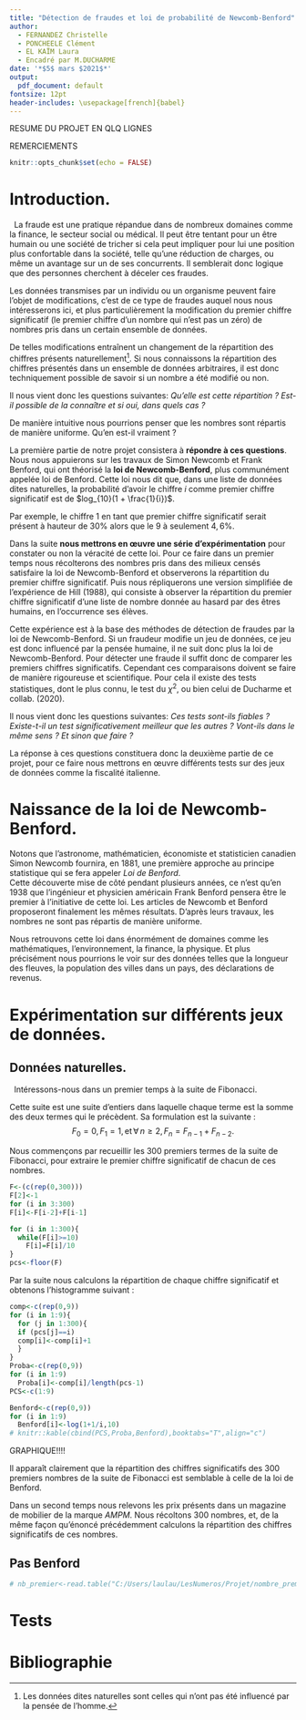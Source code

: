 ```yaml
---
title: "Détection de fraudes et loi de probabilité de Newcomb-Benford"
author:
  - FERNANDEZ Christelle
  - PONCHEELE Clément
  - EL KAÏM Laura
  - Encadré par M.DUCHARME
date: '*$5$ mars $2021$*'
output:
  pdf_document: default
fontsize: 12pt
header-includes: \usepackage[french]{babel}
---
```


RESUME DU PROJET EN QLQ LIGNES

REMERCIEMENTS

```r
knitr::opts_chunk$set(echo = FALSE)
```

\maketitle
\tableofcontents

\newpage
# Introduction.

&nbsp;
La fraude est une pratique répandue dans de nombreux domaines comme la finance, le secteur social ou médical. Il peut être tentant pour un être humain ou une société de tricher si cela peut impliquer pour lui une position plus confortable dans la société, telle qu'une réduction de charges, ou même un avantage sur un de ses concurrents. Il semblerait donc logique que des personnes cherchent à déceler ces fraudes.

Les données transmises par un individu ou un organisme peuvent faire l'objet de modifications, c'est de ce type de fraudes auquel nous nous intéresserons ici, et plus particulièrement la modification du premier chiffre significatif (le premier chiffre d'un nombre qui n'est pas un zéro) de nombres pris dans un certain ensemble de données.

De telles modifications entraînent un changement de la répartition des chiffres présents naturellement[^n1]. Si nous connaissons la répartition des chiffres présentés dans un ensemble de données arbitraires, il est donc techniquement possible de savoir si un nombre a été modifié ou non. 

Il nous vient donc les questions suivantes: *Qu'elle est cette répartition ? Est-il possible de la connaître et si oui, dans quels cas ?* 

De manière intuitive nous pourrions penser que les nombres sont répartis de manière uniforme. Qu'en est-il vraiment ? 

La première partie de notre projet consistera à **répondre à ces questions**. Nous nous appuierons sur les travaux de Simon Newcomb et Frank Benford, qui ont théorisé la **loi de Newcomb-Benford**, plus communément appelée loi de Benford. 
Cette loi nous dit que, dans une liste de données dites naturelles, la probabilité d'avoir le chiffre $i$ comme premier chiffre significatif est de $log_{10}(1 + \frac{1}{i})$.  

Par exemple, le chiffre $1$ en tant que premier chiffre significatif serait présent à hauteur de $30\%$ alors que le $9$ à seulement $4,6\%$.  

Dans la suite **nous mettrons en œuvre une série d'expérimentation** pour constater ou non la véracité de cette loi. Pour ce faire dans un premier temps nous récolterons des nombres pris dans des milieux censés satisfaire la loi de Newcomb-Benford et observerons la répartition du premier chiffre significatif. Puis nous répliquerons une version simplifiée de l’expérience de Hill (1988), qui consiste à observer la répartition du premier chiffre significatif d'une liste de nombre donnée au hasard par des êtres humains, en l'occurrence ses élèves. 

Cette expérience est à la base des méthodes de détection de fraudes par la loi de Newcomb-Benford. Si un fraudeur modifie un jeu de données, ce jeu est donc influencé par la pensée humaine, il ne suit donc plus la loi de Newcomb-Benford. Pour détecter une fraude il suffit donc de comparer les premiers chiffres significatifs. Cependant ces comparaisons doivent se faire de manière rigoureuse et scientifique. Pour cela il existe des tests statistiques, dont le plus connu, le test du $\chi^2$, ou bien celui de Ducharme et collab. (2020). 

Il nous vient donc les questions suivantes: *Ces tests sont-ils fiables ? Existe-t-il un test significativement meilleur que les autres ? Vont-ils dans le même sens ? Et sinon que faire ?*

La réponse à ces questions constituera donc la deuxième partie de ce projet, pour ce faire nous mettrons en œuvre différents tests sur des jeux de données comme la fiscalité italienne.  

[^n1]: Les données dites naturelles sont celles qui n'ont pas été influencé par la pensée de l'homme.

\newpage

# Naissance de la loi de Newcomb-Benford. 

Notons que l'astronome, mathématicien, économiste et statisticien canadien Simon Newcomb fournira, en $1881$, une première approche au principe statistique qui se fera appeler *Loi de Benford*.  
Cette découverte mise de côté pendant plusieurs années, ce n'est qu'en $1938$ que l'ingénieur et physicien américain Frank Benford pensera être le premier à l'initiative de cette loi. Les articles de Newcomb et Benford proposeront finalement les mêmes résultats. D'après leurs travaux, les nombres ne sont pas répartis de manière uniforme.  

Nous retrouvons cette loi dans énormément de domaines comme les mathématiques, l'environnement, la finance, la physique. Et plus précisément nous pourrions le voir sur des données telles que la longueur des fleuves, la population des villes dans un pays, des déclarations de revenus.

\newpage
# Expérimentation sur différents jeux de données.

## Données naturelles.  

&nbsp;
Intéressons-nous dans un premier temps à la suite de Fibonacci. 

Cette suite est une suite d'entiers dans laquelle chaque terme est la somme des deux termes qui le précèdent. Sa formulation est la suivante : $$F_{0} = 0, \, F_{1} = 1, \, \text{et} \, \forall \, n \ge 2, \, F_n = F_{n - 1} + F_{n - 2}.$$  

Nous commençons par recueillir les $300$ premiers termes de la suite de Fibonacci, pour extraire le premier chiffre significatif de chacun de ces nombres.

```r
F<-(c(rep(0,300)))
F[2]<-1
for (i in 3:300)
F[i]<-F[i-2]+F[i-1]
```

```r
for (i in 1:300){
  while(F[i]>=10)
    F[i]=F[i]/10
}
pcs<-floor(F)
```

Par la suite nous calculons la répartition de chaque chiffre significatif et obtenons l'histogramme suivant :  

```r
comp<-c(rep(0,9))
for (i in 1:9){
  for (j in 1:300){
  if (pcs[j]==i)
  comp[i]<-comp[i]+1
  }
}
Proba<-c(rep(0,9))
for (i in 1:9)
  Proba[i]<-comp[i]/length(pcs-1)
PCS<-c(1:9)

Benford<-c(rep(0,9))
for (i in 1:9)
  Benford[i]<-log(1+1/i,10)
# knitr::kable(cbind(PCS,Proba,Benford),booktabs="T",align="c")
```

GRAPHIQUE!!!!

Il apparaît clairement que la répartition des chiffres significatifs des $300$ premiers nombres de la suite de Fibonacci est semblable à celle de la loi de Benford.  

Dans un second temps nous relevons les prix présents dans un magazine de mobilier de la marque *AMPM*. Nous récoltons $300$ nombres, et, de la même façon qu'énoncé précédemment calculons la répartition des chiffres significatifs de ces nombres.  

## Pas Benford

```r
# nb_premier<-read.table("C:/Users/laulau/LesNumeros/Projet/nombre_premier.csv",sep="\t",header=T)
```

# Tests

# Bibliographie
